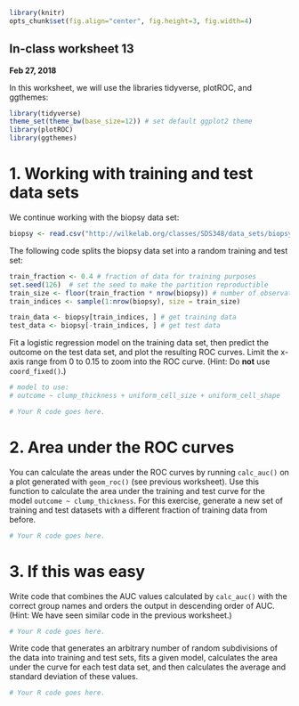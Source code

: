 ```r
library(knitr)
opts_chunk$set(fig.align="center", fig.height=3, fig.width=4)
```
## In-class worksheet 13
**Feb 27, 2018**

In this worksheet, we will use the libraries tidyverse, plotROC, and ggthemes:
```r
library(tidyverse)
theme_set(theme_bw(base_size=12)) # set default ggplot2 theme
library(plotROC)
library(ggthemes)
```

# 1. Working with training and test data sets

We continue working with the biopsy data set:
```r
biopsy <- read.csv("http://wilkelab.org/classes/SDS348/data_sets/biopsy.csv")
```

The following code splits the biopsy data set into a random training and test set:
```r
train_fraction <- 0.4 # fraction of data for training purposes
set.seed(126)  # set the seed to make the partition reproductible
train_size <- floor(train_fraction * nrow(biopsy)) # number of observations in training set
train_indices <- sample(1:nrow(biopsy), size = train_size)

train_data <- biopsy[train_indices, ] # get training data
test_data <- biopsy[-train_indices, ] # get test data
```

Fit a logistic regression model on the training data set, then predict the outcome on the test data set, and plot the resulting ROC curves. Limit the x-axis range from 0 to 0.15 to zoom into the ROC curve. (Hint: Do **not** use `coord_fixed()`.)
```r
# model to use: 
# outcome ~ clump_thickness + uniform_cell_size + uniform_cell_shape

# Your R code goes here.
```

# 2. Area under the ROC curves

You can calculate the areas under the ROC curves by running `calc_auc()` on a plot generated with `geom_roc()` (see previous worksheet). Use this function to calculate the area under the training and test curve for the model `outcome ~ clump_thickness`. For this exercise, generate a new set of training and test datasets with a different fraction of training data from before.
```r
# Your R code goes here.
```

# 3. If this was easy

Write code that combines the AUC values calculated by `calc_auc()` with the correct group names and orders the output in descending order of AUC. (Hint: We have seen similar code in the previous worksheet.)

```r
# Your R code goes here.
```

Write code that generates an arbitrary number of random subdivisions of the data into training and test sets, fits a given model, calculates the area under the curve for each test data set, and then calculates the average and standard deviation of these values.
```r
# Your R code goes here.
```
